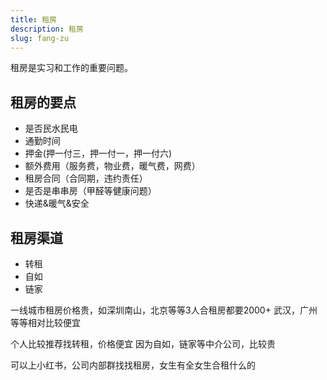 ```yaml
---
title: 租房
description: 租房
slug: fang-zu
---
```


租房是实习和工作的重要问题。

## 租房的要点

- 是否民水民电
- 通勤时间
- 押金(押一付三，押一付一，押一付六)
- 额外费用（服务费，物业费，暖气费，网费）
- 租房合同（合同期，违约责任）
- 是否是串串房（甲醛等健康问题）
- 快递&暖气&安全

## 租房渠道

- 转租
- 自如
- 链家

一线城市租房价格贵，如深圳南山，北京等等3人合租房都要2000+
武汉，广州等等相对比较便宜

个人比较推荐找转租，价格便宜
因为自如，链家等中介公司，比较贵

可以上小红书，公司内部群找找租房，女生有全女生合租什么的
